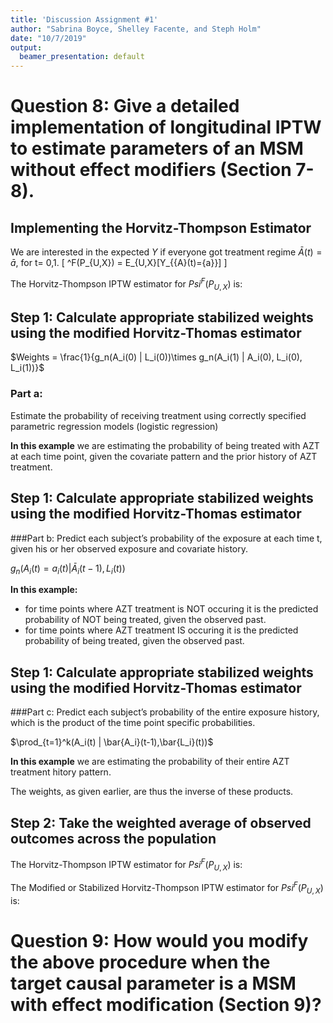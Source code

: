 ```yaml
---
title: 'Discussion Assignment #1'
author: "Sabrina Boyce, Shelley Facente, and Steph Holm"
date: "10/7/2019"
output:
  beamer_presentation: default
---
```


# Question 8: Give a detailed implementation of longitudinal IPTW to estimate parameters of an MSM without effect modifiers (Section 7-8).

## Implementing the Horvitz-Thompson Estimator
We are interested in the expected $Y$ if everyone got treatment regime $\bar{A}(t) = \bar{a}$, for t= 0,1.
\[ \Psi^F(P_{U,X}) = E_{U,X}[Y_{\bar{A}(t)=\bar{a}}] \] 

The Horvitz-Thompson IPTW estimator for $Psi^F\left(P_{U,X}\right)$ is:
\begin{align*}
\hat{\Psi}(P_n) & =\frac{1}{n}\sum_{i=1}^n\frac{\mathbb{I}[\bar{A}_i(t)=\bar{a}]}{g_n(A_i(0)|L_i(0))\times g_n(A_i(1)|A_i(0), L_i(0), L_i(1))}Y_i\\
\end{align*}

<!-- FYI for Sabrina- marking somehting like this turns it into a comment ;) -->

<!--I took what you had started and tweaked the formulas slightly + added example summaries following her example in the lecture slides (lecture 4, slides 20- )-->

## Step 1: Calculate appropriate stabilized weights using the modified Horvitz-Thomas estimator

$Weights = \frac{1}{g_n(A_i(0) | L_i(0))\times g_n(A_i(1) | A_i(0), L_i(0), L_i(1))}$

\vspace{6 mm}

### Part a: 
Estimate the probability of receiving treatment using correctly specified parametric regression models (logistic regression)

\begin{align*}
g_0(A(0)=a(0)|L(0)) &= expit[\beta_0 + \beta_1 L(0)] \\
g_0(A(1)=a(1)|\bar{L}(1), A(0)) &= expit[\beta_0 + \beta_1 L(0) + \beta_2 L(1)] \\
\end{align*}

**In this example** we are estimating the probability of being treated with AZT at each time point, given the covariate pattern and the prior history of AZT treatment.

## Step 1: Calculate appropriate stabilized weights using the modified Horvitz-Thomas estimator

###Part b:
Predict each subject's probability of the exposure at each time t, given his or her observed exposure and covariate history.

\vspace{6 mm}
$g_n(A_i(t)=a_i(t) | \bar{A}_i(t-1), L_i(t))$

\vspace{6mm}

**In this example:**

* for time points where AZT treatment is NOT occuring it is the predicted probability of NOT being treated, given the observed past.
* for time points where AZT treatment IS occuring it is the predicted probability of being treated, given the observed past.

## Step 1: Calculate appropriate stabilized weights using the modified Horvitz-Thomas estimator

###Part c:
Predict each subject's probability of the entire exposure history, which is the product of the time point specific probabilities. 

\vspace{6mm}

$\prod_{t=1}^k(A_i(t) | \bar{A_i}(t-1),\bar{L_i}(t))$

\vspace{6mm}

**In this example** we are estimating the probability of their entire AZT treatment hitory pattern.

\vspace{4mm}

The weights, as given earlier, are thus the inverse of these products.

## Step 2: Take the weighted average of observed outcomes across the population 

\vspace{3mm}

The Horvitz-Thompson IPTW estimator for $Psi^F\left(P_{U,X}\right)$ is:
\begin{align*}
\hat{\Psi}(P_n) & =\frac{1}{n}\sum_{i=1}^n\frac{\mathbb{I}[\bar{A}_i(t)=\bar{a}]}{g_n(A_i(0)|L_i(0))\times g_n(A_i(1)|A_i(0), L_i(0), L_i(1))}Y_i\\
\end{align*}

The Modified or Stabilized Horvitz-Thompson IPTW estimator for $Psi^F\left(P_{U,X}\right)$ is:
\begin{align*}
\hat{\Psi}(P_n) & =\dfrac{\frac{1}{n}\sum_{i=1}^n\frac{\mathbb{I}[\bar{A}_i(t)=\bar{a}]}{g_n(A_i(0)|L_i(0))\times g_n(A_i(1)|A_i(0), L_i(0), L_i(1))}Y_i}{\frac{1}{n}\sum_{i=1}^n\frac{\mathbb{I}[\bar{A}_i(t)=\bar{a}]}{g_n(A_i(0)|L_i(0))\times g_n(A_i(1)|A_i(0), L_i(0), L_i(1))}}\\
\end{align*}


# Question 9: How would you modify the above procedure when the target causal parameter is a MSM with effect modification (Section 9)?
